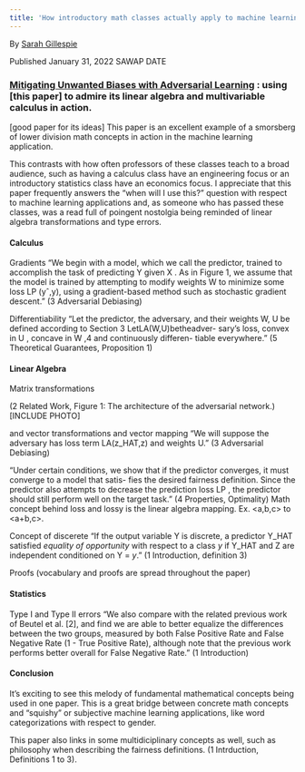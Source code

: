 ```yaml
---
title: 'How introductory math classes actually apply to machine learning'
---
```


By [Sarah Gillespie](https://www.linkedin.com/in/sarahg4567/)
 
Published January 31, 2022 SAWAP DATE


### [Mitigating Unwanted Biases with Adversarial Learning](https://dl.acm.org/doi/pdf/10.1145/3278721.3278779) : using [this paper] to admire its linear algebra and multivariable calculus in action.

[good paper for its ideas]
This paper is an excellent example of a smorsberg of lower division math concepts in action in the machine learning application.

This contrasts with how often professors of these classes teach to a broad audience, such as having a calculus class have an engineering focus or an introductory statistics class have an economics focus. I appreciate that this paper frequently answers the "when will I use this?" question with respect to machine learning applications and, as someone who has passed these classes, was a read full of poingent nostolgia being reminded of linear algebra transformations and type errors.


#### Calculus

Gradients
"We begin with a model, which we call the predictor, trained to accomplish the task of predicting Y given X . As in Figure 1, we assume that the model is trained by attempting to modify weights W to minimize some loss LP (yˆ,y), using a gradient-based method such as stochastic gradient descent." (3 Adversarial Debiasing)

Differentiability
"Let the predictor, the adversary, and their weights W, U be defined according to Section 3 LetLA(W,U)betheadver- sary’s loss, convex in U , concave in W ,4 and continuously differen- tiable everywhere." (5 Theoretical Guarantees, Proposition 1)


#### Linear Algebra

Matrix transformations

(2 Related Work, Figure 1: The architecture of the adversarial network.)
[INCLUDE PHOTO]

and 
vector transformations and vector mapping
"We will suppose the adversary has loss term LA(z_HAT,z) and weights U." (3 Adversarial Debiasing)

"Under certain conditions, we show that if the predictor converges, it must converge to a model that satis- fies the desired fairness definition. Since the predictor also attempts to decrease the prediction loss LP , the predictor should still perform well on the target task." (4 Properties, Optimality)
Math concept behind loss and lossy is the linear algebra mapping. Ex. <a,b,c> to <a+b,c>.

Concept of discerete
"If the output variable Y is discrete, a predictor Y_HAT satisfied *equality of opportunity* with respect to a class *y* if Y_HAT and Z are independent conditioned on Y = *y*." (1 Introduction, definition 3)

Proofs
(vocabulary and proofs are spread throughout the paper)


#### Statistics

Type I and Type II errors
"We also compare with the related previous work of Beutel et al. [2], and find we are able to better equalize the differences between the two groups, measured by both False Positive Rate and False Negative Rate (1 - True Positive Rate), although note that the previous work performs better overall for False Negative Rate." (1 Introduction)


#### Conclusion
It's exciting to see this melody of fundamental mathematical concepts being used in one paper. This is a great bridge between concrete math concepts and "squishy" or subjective machine learning applications, like word categorizations with respect to gender.

This paper also links in some multidiciplinary concepts as well, such as philosophy when describing the fairness definitions. (1 Intrduction, Definitions 1 to 3).

<br>
